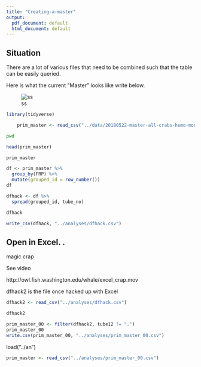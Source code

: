 ```yaml
---
title: "Creating-a-master"
output:
  pdf_document: default
  html_document: default
---
```


## Situation
There are a lot of various files that need to be combined such that the table can be easily queried.



Here is what the current "Master" looks like write below.

![ss](img/master.png)




```r
library(tidyverse)
```

```r
    prim_master <- read_csv("../data/20180522-master-all-crabs-hemo-mod3.csv")
```


```bash
pwd
```

```r
head(prim_master)
```




```r
prim_master
```

```r
df <- prim_master %>% 
  group_by(FRP) %>% 
  mutate(grouped_id = row_number())
df
```

```r
dfhack <- df %>% 
  spread(grouped_id, tube_no)
```

```r
dfhack
```

```r
write_csv(dfhack, "../analyses/dfhack.csv")
```





## Open in Excel. .

magic crap

See video 

http://owl.fish.washington.edu/whale/excel_crap.mov




dfhack2 is the file once hacked up with Excel

```r
dfhack2 <- read_csv("../analyses/dfhack.csv")
```



```r
dfhack2
```

```r
prim_master_00 <- filter(dfhack2, tube12 != ".")
prim_master_00
write.csv(prim_master_00, "../analyses/prim_master_00.csv")
```

load("../an")
```r
prim_master <- read_csv("../analyses/prim_master_00.csv")
```


